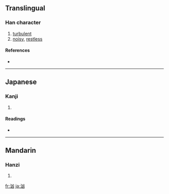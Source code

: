 {{also|洶}}
==Translingual==

===Han character===
{{Han char|rn=85|rad=水|as=04|sn=7|four=|canj=水山大 (EUK)}}

# [[turbulent]]
# [[noisy]], [[restless]]

====References====
* {{Han ref|kx=0609.010|dkj=17172|dj=1001.150|hdz=31568.060|uh=6C79|ud=27769}}

----

==Japanese==

===Kanji===
{{ja-kanji|grade=|rs=水04}}

# {{defn|Japanese}}

====Readings====
* {{ja-readings|on=[[きょう]] (kyō)|kun=[[わく]] (waku)}}

----

==Mandarin==

===Hanzi===
{{cmn-hanzi|tra=洶|pin=[[xiōng]] ([[xiong1]])|wg=hsiung<sup>1</sup>}}

# {{defn|Mandarin}}

[[fr:汹]]
[[ja:汹]]